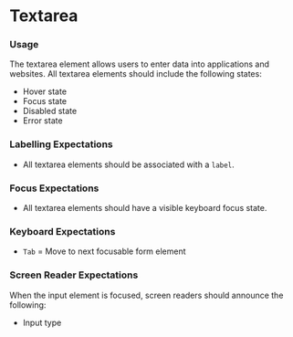 
# Textarea

<Canvas>
    <Story id="forms-textarea--default"/>
</Canvas>

<div class="documentation__container">
  <div class="documentation__col">
    <h3>Usage</h3>
    <p>
      The textarea element allows users to enter data into applications and websites. All textarea elements should include the following states:
      <ul>
      <li>Hover state</li>
      <li>Focus state</li>
      <li>Disabled state</li>
      <li>Error state</li>
      </ul>
    </p>
    <h3>Labelling Expectations</h3>
    <ul>
      <li>All textarea elements should be associated with a <code>label</code>.</li>
    </ul>
    <h3>Focus Expectations</h3>
    <ul>
      <li>All textarea elements should have a visible keyboard focus state.</li>
    </ul>
  </div>
  <div class="documentation__col">
    <h3>Keyboard Expectations</h3>
    <ul class="documentation__keys">
      <li><code>Tab</code> = Move to next focusable form element</li>
    </ul>
    <h3>Screen Reader Expectations</h3>
    <p>
      When the input element is focused, screen readers should announce the following:
      <ul class="documentation__keys">
        <li>Input type</li>
      </ul>
    </p>
  </div>
</div>
